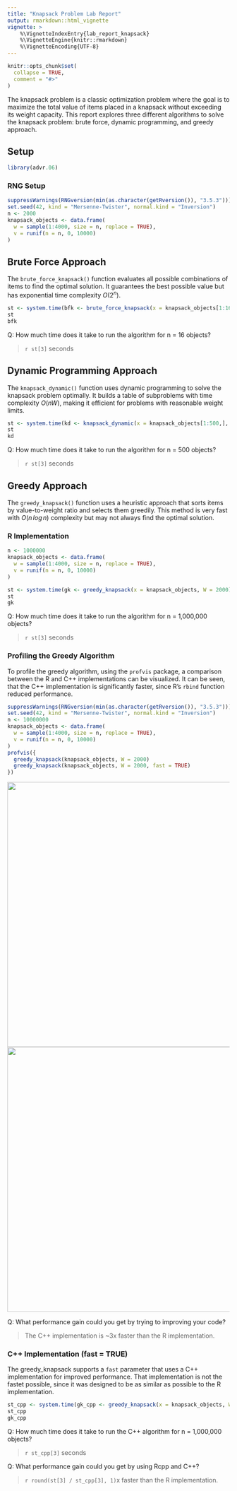 ```yaml
---
title: "Knapsack Problem Lab Report"
output: rmarkdown::html_vignette
vignette: >
    %\VignetteIndexEntry{lab_report_knapsack}
    %\VignetteEngine{knitr::rmarkdown}
    %\VignetteEncoding{UTF-8}
---
```


```r
knitr::opts_chunk$set(
  collapse = TRUE,
  comment = "#>"
)
```
The knapsack problem is a classic optimization problem where the goal is to maximize the total value of items placed in a knapsack without exceeding its weight capacity. This report explores three different algorithms to solve the knapsack problem: brute force, dynamic programming, and greedy approach.

## Setup
```r
library(advr.06)
```

### RNG Setup
```r
suppressWarnings(RNGversion(min(as.character(getRversion()), "3.5.3")))
set.seed(42, kind = "Mersenne-Twister", normal.kind = "Inversion")
n <- 2000
knapsack_objects <- data.frame(
  w = sample(1:4000, size = n, replace = TRUE),
  v = runif(n = n, 0, 10000)
)
```

## Brute Force Approach

The `brute_force_knapsack()` function evaluates all possible combinations of items to find the optimal solution. It guarantees the best possible value but has exponential time complexity $O(2^n)$.

```r
st <- system.time(bfk <- brute_force_knapsack(x = knapsack_objects[1:16,], W = 2000))
st
bfk
```

Q: How much time does it take to run the algorithm for n = 16 objects?

> `r st[3]` seconds

## Dynamic Programming Approach

The `knapsack_dynamic()` function uses dynamic programming to solve the knapsack problem optimally. It builds a table of subproblems with time complexity $O(nW)$, making it efficient for problems with reasonable weight limits.

```r
st <- system.time(kd <- knapsack_dynamic(x = knapsack_objects[1:500,], W = 2000))
st
kd
```

Q: How much time does it take to run the algorithm for n = 500 objects?

> `r st[3]` seconds

## Greedy Approach

The `greedy_knapsack()` function uses a heuristic approach that sorts items by value-to-weight ratio and selects them greedily. This method is very fast with $O(n \, log \, n)$ complexity but may not always find the optimal solution.

### R Implementation

```r
n <- 1000000
knapsack_objects <- data.frame(
  w = sample(1:4000, size = n, replace = TRUE),
  v = runif(n = n, 0, 10000)
)

st <- system.time(gk <- greedy_knapsack(x = knapsack_objects, W = 2000))
st
gk
```

Q: How much time does it take to run the algorithm for n = 1,000,000 objects?

> `r st[3]` seconds

### Profiling the Greedy Algorithm
To profile the greedy algorithm, using the `profvis` package, a comparison between the R and C++ implementations can be visualized. It can be seen, that the C++ implementation is significantly faster, since R's `rbind` function reduced performance.

```r
suppressWarnings(RNGversion(min(as.character(getRversion()), "3.5.3")))
set.seed(42, kind = "Mersenne-Twister", normal.kind = "Inversion")
n <- 10000000
knapsack_objects <- data.frame(
  w = sample(1:4000, size = n, replace = TRUE),
  v = runif(n = n, 0, 10000)
)
profvis({
  greedy_knapsack(knapsack_objects, W = 2000)
  greedy_knapsack(knapsack_objects, W = 2000, fast = TRUE)
})
```
<img src="../img/greedy_RvsCpp.png" width="600"/>
<img src="../img/greedy_RvsCpp_Graph.png" width="600"/>

Q: What performance gain could you get by trying to improving your code?

> The C++ implementation is ~3x faster than the R implementation.

### C++ Implementation (fast = TRUE)

The greedy_knapsack supports a `fast` parameter that uses a C++ implementation for improved performance.
That implementation is not the fastet possible, since it was designed to be as similar as possible to the R implementation.

```r
st_cpp <- system.time(gk_cpp <- greedy_knapsack(x = knapsack_objects, W = 2000, fast = TRUE))
st_cpp
gk_cpp
```

Q: How much time does it take to run the C++ algorithm for n = 1,000,000 objects?

> `r st_cpp[3]` seconds

Q: What performance gain could you get by using Rcpp and C++?

> `r round(st[3] / st_cpp[3], 1)`x faster than the R implementation.
